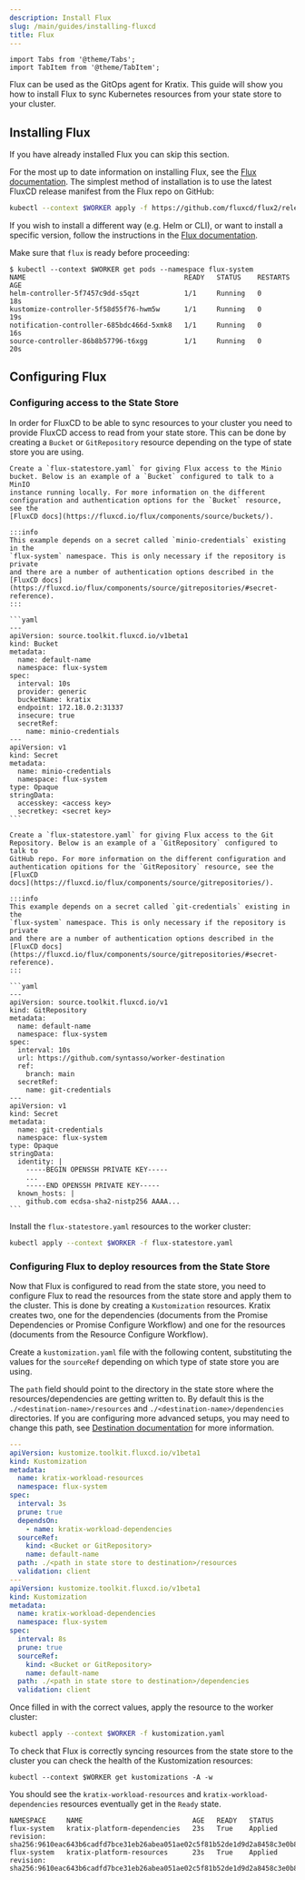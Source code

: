 ```yaml
---
description: Install Flux
slug: /main/guides/installing-fluxcd
title: Flux
---
```

```mdx-code-block
import Tabs from '@theme/Tabs';
import TabItem from '@theme/TabItem';
```

Flux can be used as the GitOps agent for Kratix. This guide will show you how to
install Flux to sync Kubernetes resources from your state store to your cluster.

## Installing Flux

If you have already installed Flux you can skip this section.

For the most up to date information on installing Flux, see the [Flux
documentation](https://fluxcd.io/docs/installation/). The simplest method of
installation is to use the latest FluxCD release manifest from the Flux repo on
GitHub:

```bash
kubectl --context $WORKER apply -f https://github.com/fluxcd/flux2/releases/latest/download/install.yaml
```

If you wish to install a different way (e.g. Helm or CLI), or want to install a specific version,
follow the instructions in the [Flux documentation](https://fluxcd.io/docs/installation/).

Make sure that `flux` is ready before proceeding:

```shell-session
$ kubectl --context $WORKER get pods --namespace flux-system
NAME                                       READY   STATUS    RESTARTS   AGE
helm-controller-5f7457c9dd-s5qzt           1/1     Running   0          18s
kustomize-controller-5f58d55f76-hwm5w      1/1     Running   0          19s
notification-controller-685bdc466d-5xmk8   1/1     Running   0          16s
source-controller-86b8b57796-t6xgg         1/1     Running   0          20s
```

## Configuring Flux
### Configuring access to the State Store
In order for FluxCD to be able to sync resources to your cluster you need to provide
FluxCD access to read from your state store. This can be done by creating a `Bucket` or `GitRepository`
resource depending on the type of state store you are using.

<Tabs className="boxedTabs" groupId="stateStore">

  <TabItem value="minio" label="Bucket (on KinD)">

    Create a `flux-statestore.yaml` for giving Flux access to the Minio
    bucket. Below is an example of a `Bucket` configured to talk to a MinIO
    instance running locally. For more information on the different
    configuration and authentication options for the `Bucket` resource, see the
    [FluxCD docs](https://fluxcd.io/flux/components/source/buckets/).

    :::info
    This example depends on a secret called `minio-credentials` existing in the
    `flux-system` namespace. This is only necessary if the repository is private
    and there are a number of authentication options described in the
    [FluxCD docs](https://fluxcd.io/flux/components/source/gitrepositories/#secret-reference).
    :::

    ```yaml
    ---
    apiVersion: source.toolkit.fluxcd.io/v1beta1
    kind: Bucket
    metadata:
      name: default-name
      namespace: flux-system
    spec:
      interval: 10s
      provider: generic
      bucketName: kratix
      endpoint: 172.18.0.2:31337
      insecure: true
      secretRef:
        name: minio-credentials
    ---
    apiVersion: v1
    kind: Secret
    metadata:
      name: minio-credentials
      namespace: flux-system
    type: Opaque
    stringData:
      accesskey: <access key>
      secretkey: <secret key>
    ```
  </TabItem>

  <TabItem value="git" label="Git Repository">

    Create a `flux-statestore.yaml` for giving Flux access to the Git
    Repository. Below is an example of a `GitRepository` configured to talk to
    GitHub repo. For more information on the different configuration and
    authentication opitions for the `GitRepository` resource, see the [FluxCD
    docs](https://fluxcd.io/flux/components/source/gitrepositories/).

    :::info
    This example depends on a secret called `git-credentials` existing in the
    `flux-system` namespace. This is only necessary if the repository is private
    and there are a number of authentication options described in the
    [FluxCD docs](https://fluxcd.io/flux/components/source/gitrepositories/#secret-reference).
    :::

    ```yaml
    ---
    apiVersion: source.toolkit.fluxcd.io/v1
    kind: GitRepository
    metadata:
      name: default-name
      namespace: flux-system
    spec:
      interval: 10s
      url: https://github.com/syntasso/worker-destination
      ref:
	    branch: main
      secretRef:
        name: git-credentials
    ---
    apiVersion: v1
    kind: Secret
    metadata:
      name: git-credentials
      namespace: flux-system
    type: Opaque
    stringData:
      identity: |
        -----BEGIN OPENSSH PRIVATE KEY-----
        ...
        -----END OPENSSH PRIVATE KEY-----
      known_hosts: |
        github.com ecdsa-sha2-nistp256 AAAA...
    ```
  </TabItem>

</Tabs>

Install the `flux-statestore.yaml` resources to the worker cluster:

```bash
kubectl apply --context $WORKER -f flux-statestore.yaml
```

### Configuring Flux to deploy resources from the State Store

Now that Flux is configured to read from the state store, you need to configure
Flux to read the resources from the state store and apply them to the cluster.
This is done by creating a `Kustomization` resources. Kratix creates two, one
for the dependencies (documents from the Promise Dependencies or Promise
Configure Workflow) and one for the resources (documents from the Resource
Configure Workflow).

Create a `kustomization.yaml` file with the following content, substituting the values
for the `sourceRef` depending on which type of state store you are using.

The `path` field should point to the directory in the state store where the
resources/dependencies are getting written to. By default this is the
`./<destination-name>/resources` and `./<destination-name>/dependencies`
directories. If you are configuring more advanced setups, you may need to change
this path, see [Destination documentation](../reference/destinations/intro)
for more information.

```yaml
---
apiVersion: kustomize.toolkit.fluxcd.io/v1beta1
kind: Kustomization
metadata:
  name: kratix-workload-resources
  namespace: flux-system
spec:
  interval: 3s
  prune: true
  dependsOn:
    - name: kratix-workload-dependencies
  sourceRef:
    kind: <Bucket or GitRepository>
    name: default-name
  path: ./<path in state store to destination>/resources
  validation: client
---
apiVersion: kustomize.toolkit.fluxcd.io/v1beta1
kind: Kustomization
metadata:
  name: kratix-workload-dependencies
  namespace: flux-system
spec:
  interval: 8s
  prune: true
  sourceRef:
    kind: <Bucket or GitRepository>
    name: default-name
  path: ./<path in state store to destination>/dependencies
  validation: client
```

Once filled in with the correct values, apply the resource to the worker
cluster:

```bash
kubectl apply --context $WORKER -f kustomization.yaml
```

To check that Flux is correctly syncing resources from the state store to the
cluster you can check the health of the Kustomization resources:

```shell-session
kubectl --context $WORKER get kustomizations -A -w
```

You should see the `kratix-workload-resources` and `kratix-workload-dependencies`
resources eventually get in the `Ready` state.
```
NAMESPACE     NAME                           AGE   READY   STATUS
flux-system   kratix-platform-dependencies   23s   True    Applied revision: sha256:9610eac643b6cadfd7bce31eb26abea051ae02c5f81b52de1d9d2a8458c3e0b8
flux-system   kratix-platform-resources      23s   True    Applied revision: sha256:9610eac643b6cadfd7bce31eb26abea051ae02c5f81b52de1d9d2a8458c3e0b8
```
